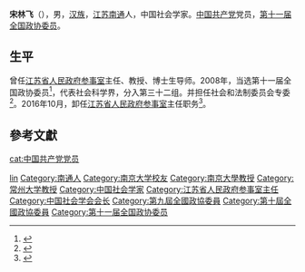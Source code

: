 '''宋林飞'''（{{bd|1948年||}}），男，[[汉族|汉族]]，[[江苏|江苏]][[南通|南通]]人，中国社会学家。[[中国共产党|中国共产党]]党员，[[第十一届全国政协委员|第十一届全国政协委员]]。

== 生平 ==
曾任[[江苏省人民政府参事室|江苏省人民政府参事室]]主任、教授、博士生导师。2008年，当选第十一届全国政协委员<ref>{{cite news|title=第十一届全国政协委员名单|url=http://www.indaa.com.cn/zt/2009qglh/zxzs/200903/t20090303_127573.html|accessdate=2013-04-09|newspaper=新华社北京1月25日电 中国人民政治协商会议第十一届全国委员会委员名单(共2237人，2008年1月25日政协第十届全国委员会常务委员会第二十次会议通过)|date=2008年1月25日|deadurl=yes|archiveurl=https://web.archive.org/web/20130928014403/http://www.indaa.com.cn/zt/2009qglh/zxzs/200903/t20090303_127573.html|archivedate=2013年9月28日}}</ref>，代表社会科学界，分入第三十二组。并担任社会和法制委员会专委<ref>{{cite news|title=全国政协信息-宋林飞|url=http://www.cppcc.gov.cn/CMS/wylibary/showJcwyxtInfoWylibary.action?tabJcwyxt.guid=11W0011340&wytype=wjwy|accessdate=2013-04-11|newspaper=全国政协委员会|archive-date=2019-06-12|archive-url=https://web.archive.org/web/20190612105512/http://www.cppcc.gov.cn/CMS/wylibary/showJcwyxtInfoWylibary.action?tabJcwyxt.guid=11W0011340&wytype=wjwy}}</ref>。2016年10月，卸任[[江苏省人民政府参事室|江苏省人民政府参事室]]主任职务<ref>{{cite news |title = 盐城市委原书记朱克江任江苏国信资产管理集团有限公司董事长 |url = http://www.thepaper.cn/newsDetail_forward_1540384 |accessdate = 2016-10-09 |publisher = 澎湃新闻 |archive-date = 2016-10-10 |archive-url = https://web.archive.org/web/20161010211951/http://www.thepaper.cn/newsDetail_forward_1540384 |dead-url = no }}</ref>。

== 參考文獻 ==
{{reflist}}

{{中国政治人物小作品}}

{{Authority control}}
{{DEFAULTSORT:Song linfei}}
[[Category:宋姓|lin]]
[[Category:南通人|Category:南通人]]
[[cat:中国共产党党员|cat:中国共产党党员]]
[[Category:南京大学校友|Category:南京大学校友]]
[[Category:南京大學教授|Category:南京大學教授]]
[[Category:常州大学教授|Category:常州大学教授]]
[[Category:中国社会学家|Category:中国社会学家]]
[[Category:江苏省人民政府参事室主任|Category:江苏省人民政府参事室主任]]
[[Category:中国社会学会会长|Category:中国社会学会会长]]
[[Category:第九屆全國政協委員|Category:第九屆全國政協委員]]
[[Category:第十屆全國政協委員|Category:第十屆全國政協委員]]
[[Category:第十一届全国政协委员|Category:第十一届全国政协委员]]
